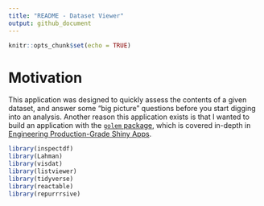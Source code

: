```yaml
---
title: "README - Dataset Viewer"
output: github_document
---
```


```r
knitr::opts_chunk$set(echo = TRUE)
```

# Motivation

This application was designed to quickly assess the contents of a given dataset, and answer some "big picture" questions before you start digging into an analysis. Another reason this application exists is that I wanted to build an application with the [`golem` package](https://thinkr-open.github.io/golem/), which is covered in-depth in [Engineering Production-Grade Shiny Apps](https://engineering-shiny.org/structure.html). 

```r
library(inspectdf)
library(Lahman)
library(visdat)
library(listviewer)
library(tidyverse)
library(reactable)
library(repurrrsive)
```
